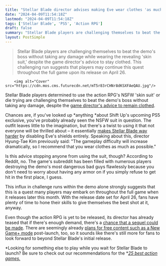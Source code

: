 ```yaml
---
title: "Stellar Blade director advises making Eve wear clothes 'as much as possible,' but fans are acing the RPG's demo boss in the NSFW 'skin suit' without taking damage anyway"
date: "2024-04-09T11:54:18Z"
lastmod: "2024-04-09T11:54:18Z"
tags: ['Stellar Blade', 'PS5', 'Action RPG']
draft: false
summary: "Stellar Blade players are challenging themselves to beat the demo's boss without taking any damage while wearing the revealing 'skin suit,' despite the game director's advice to stay clothed. This challenging run suggests that players may continue this quest throughout the full game upon its release on April 26."
layout: PostSimple
---
```

> Stellar Blade players are challenging themselves to beat the demo's boss without taking any damage while wearing the revealing 'skin suit,' despite the game director's advice to stay clothed. This challenging run suggests that players may continue this quest throughout the full game upon its release on April 26.


        <img alt="Cover" src="https://cdn.mos.cms.futurecdn.net/mT5r83rCHNr8dKSXFAeQAU.jpg"/>
        
Stellar Blade players determined to use the action RPG's NSFW 'skin suit' or die trying are challenging themselves to beat the demo's boss without taking any damage, despite the [<u>game director's advice to remain clothed</u>](https://www.gamesradar.com/stellar-blade-director-recommends-players-make-eve-wear-actual-clothes-as-much-as-possible-in-the-action-rpg-instead-of-the-nsfw-skin-suit/). 

Chances are, if you've looked up *anything *about Shift Up's upcoming PS5 exclusive, you've probably already seen the NSFW suit in question. The outfit leaves little to the imagination, but there's a twist to using it that not everyone will be thrilled about – it essentially [<u>makes Stellar Blade way harder</u>](https://www.gamesradar.com/stellar-blade-punishes-down-bad-fans-who-equip-the-viral-nsfw-skin-suit-by-making-the-rpg-so-much-harder/) by disabling Eve's shields entirely. Speaking about this, director Hyung-Tae Kim previously said: "The gameplay difficulty will increase dramatically, so I recommend that you wear clothes as much as possible."

Is this advice stopping anyone from using the suit, though? According to Reddit, no. The game's subreddit has been filled with numerous players destroying the demo's most dangerous bad guys flawlessly because you don't need to worry about having any armor on if you simply refuse to get hit in the first place, I guess. 

This influx in challenge runs within the demo alone strongly suggests that this is a quest many players may embark on throughout the full game when it releases later this month. With the release date set for April 26, fans have plenty of time to hone their skills to give themselves the best shot at it, anyway. 

Even though the action RPG is yet to be released, its director has already teased that if there's enough demand, there's a [<u>chance that a sequel could be made</u>](https://www.gamesradar.com/action-rpg-standout-stellar-blade-might-get-a-sequel-if-theres-demand-director-teases/). There are seemingly already [<u>plans for free content such as a New Game+ mode</u>](https://www.gamesradar.com/stellar-blade-wont-charge-for-post-launch-dlc-like-new-game-director-says-the-action-rpg-will-not-require-any-additional-expenses-that-gamers-are-not-aware-of/) post-launch, too, so it sounds like there's still more for fans to look forward to beyond Stellar Blade's initial release.

*Looking for something else to play while you wait for Stellar Blade to launch? Be sure to check out our recommendations for the *[<u><em>25 best action games.</em></u>](https://www.gamesradar.com/best-action-games/)
        